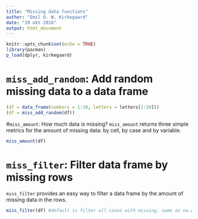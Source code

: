 ```yaml
---
title: "Missing data functions"
author: "Emil O. W. Kirkegaard"
date: "19 okt 2016"
output: html_document
---
```


```r
knitr::opts_chunk$set(echo = TRUE)
library(pacman)
p_load(dplyr, kirkegaard)
```

# `miss_add_random`: Add random missing data to a data frame

```r
(df = data_frame(numbers = 1:10, letters = letters[1:10]))
(df = miss_add_random(df))
```

#`miss_amount`: How much data is missing?
`miss_amount` returns three simple metrics for the amount of missing data: by cell, by case and by variable.

```r
miss_amount(df)
```

# `miss_filter`: Filter data frame by missing rows
`miss_filter` provides an easy way to filter a data frame by the amount of missing data in the rows.

```r
miss_filter(df) #default is filter all cases with missing, same as na.omit
```

# 
